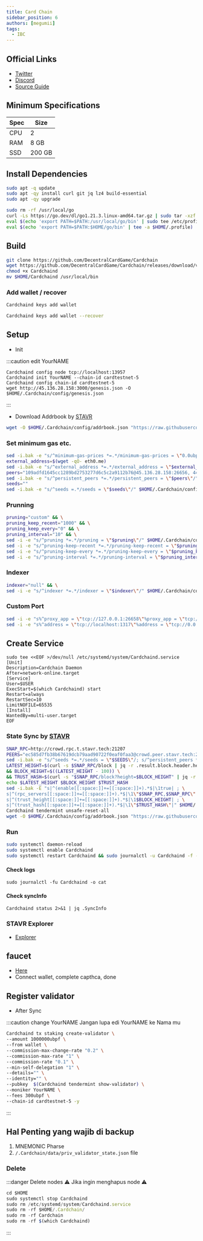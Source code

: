 ```yaml
---
title: Card Chain
sidebar_position: 6
authors: [megumii]
tags:
  - IBC
---
```



## Official Links

- [Twitter](https://twitter.com/CrowdControlNet)
- [Discord](https://discord.gg/59PBBtXWGW)
- [Source Guide](https://github.com/obajay)

## Minimum Specifications

| Spec | Size |
|----------|----------|
| CPU | 2 |
| RAM | 8 GB |
| SSD | 200 GB |

## Install Dependencies

```bash
sudo apt -q update
sudo apt -qy install curl git jq lz4 build-essential
sudo apt -qy upgrade
```

```bash
sudo rm -rf /usr/local/go
curl -Ls https://go.dev/dl/go1.21.3.linux-amd64.tar.gz | sudo tar -xzf - -C /usr/local
eval $(echo 'export PATH=$PATH:/usr/local/go/bin' | sudo tee /etc/profile.d/golang.sh)
eval $(echo 'export PATH=$PATH:$HOME/go/bin' | tee -a $HOME/.profile)
```

## Build

```bash
git clone https://github.com/DecentralCardGame/Cardchain
wget https://github.com/DecentralCardGame/Cardchain/releases/download/v0.10.0/Cardchaind
chmod +x Cardchaind
mv $HOME/Cardchaind /usr/local/bin
```

### Add wallet / recover 

<Tabs>
<TabItem value="New Wallet">

```bash
Cardchaind keys add wallet
```

</TabItem>
<TabItem value="Recover Wallet">

```bash
Cardchaind keys add wallet --recover
```

</TabItem>
</Tabs>


## Setup

- Init

:::caution edit YourNAME

```
Cardchaind config node tcp://localhost:13957
Cardchaind init YourNAME --chain-id cardtestnet-5
Cardchaind config chain-id cardtestnet-5
wget http://45.136.28.158:3000/genesis.json -O $HOME/.Cardchain/config/genesis.json
```

:::

- Download Addrbook by [STAVR](https://github.com/obajay)

```bash
wget -O $HOME/.Cardchain/config/addrbook.json "https://raw.githubusercontent.com/obajay/nodes-Guides/main/Projects/Crowd_Control/addrbook.json"
```

### Set minimum gas etc.

```bash
sed -i.bak -e "s/^minimum-gas-prices *=.*/minimum-gas-prices = \"0.0ubpf\"/;" ~/.Cardchain/config/app.toml
external_address=$(wget -qO- eth0.me)
sed -i.bak -e "s/^external_address *=.*/external_address = \"$external_address:26656\"/" $HOME/.Cardchain/config/config.toml
peers="109adfd1645cc1289bd2753277d6c5c2a9112b76@45.136.28.158:26656, 447a7af037dc85213d98ef3f4dc07d05191f52e7@202.61.225.157:26656"
sed -i.bak -e "s/^persistent_peers *=.*/persistent_peers = \"$peers\"/" $HOME/.Cardchain/config/config.toml
seeds=""
sed -i.bak -e "s/^seeds =.*/seeds = \"$seeds\"/" $HOME/.Cardchain/config/config.toml
```

### Prunning

```bash
pruning="custom" && \
pruning_keep_recent="1000" && \
pruning_keep_every="0" && \
pruning_interval="10" && \
sed -i -e "s/^pruning *=.*/pruning = \"$pruning\"/" $HOME/.Cardchain/config/app.toml && \
sed -i -e "s/^pruning-keep-recent *=.*/pruning-keep-recent = \"$pruning_keep_recent\"/" $HOME/.Cardchain/config/app.toml && \
sed -i -e "s/^pruning-keep-every *=.*/pruning-keep-every = \"$pruning_keep_every\"/" $HOME/.Cardchain/config/app.toml && \
sed -i -e "s/^pruning-interval *=.*/pruning-interval = \"$pruning_interval\"/" $HOME/.Cardchain/config/app.toml
```

### Indexer

```bash
indexer="null" && \
sed -i -e "s/^indexer *=.*/indexer = \"$indexer\"/" $HOME/.Cardchain/config/config.toml
```

### Custom Port 

```bash
sed -i -e "s%^proxy_app = \"tcp://127.0.0.1:26658\"%proxy_app = \"tcp://127.0.0.1:13958\"%; s%^laddr = \"tcp://127.0.0.1:26657\"%laddr = \"tcp://127.0.0.1:13957\"%; s%^pprof_laddr = \"localhost:6060\"%pprof_laddr = \"localhost:13960\"%; s%^laddr = \"tcp://0.0.0.0:26656\"%laddr = \"tcp://0.0.0.0:13956\"%; s%^prometheus_listen_addr = \":26660\"%prometheus_listen_addr = \":13966\"%" $HOME/.Cardchain/config/config.toml
sed -i -e "s%^address = \"tcp://localhost:1317\"%address = \"tcp://0.0.0.0:13917\"%; s%^address = \":8080\"%address = \":13980\"%; s%^address = \"localhost:9090\"%address = \"0.0.0.0:13990\"%; s%^address = \"localhost:9091\"%address = \"0.0.0.0:13991\"%; s%:8545%:13945%; s%:8546%:13946%; s%:6065%:13965%" $HOME/.Cardchain/config/app.toml
```

## Create Service

```
sudo tee <<EOF >/dev/null /etc/systemd/system/Cardchaind.service
[Unit]
Description=Cardchain Daemon
After=network-online.target
[Service]
User=$USER
ExecStart=$(which Cardchaind) start
Restart=always
RestartSec=10
LimitNOFILE=65535
[Install]
WantedBy=multi-user.target
EOF
```
### State Sync by [STAVR](https://github.com/obajay/nodes-Guides/tree/main/Projects/Crowd_Control#statesync)

```bash
SNAP_RPC=http://crowd.rpc.t.stavr.tech:21207
PEERS="ec585d7fb38b67619dcb79aad90722f0eaf0faa3@crowd.peer.stavr.tech:21206"
sed -i.bak -e "s/^seeds *=.*/seeds = \"$SEEDS\"/; s/^persistent_peers *=.*/persistent_peers = \"$PEERS\"/" $HOME/.Cardchain/config/config.toml
LATEST_HEIGHT=$(curl -s $SNAP_RPC/block | jq -r .result.block.header.height) \
&& BLOCK_HEIGHT=$((LATEST_HEIGHT - 100)) \
&& TRUST_HASH=$(curl -s "$SNAP_RPC/block?height=$BLOCK_HEIGHT" | jq -r .result.block_id.hash); \
echo $LATEST_HEIGHT $BLOCK_HEIGHT $TRUST_HASH
sed -i.bak -E "s|^(enable[[:space:]]+=[[:space:]]+).*$|\1true| ; \
s|^(rpc_servers[[:space:]]+=[[:space:]]+).*$|\1\"$SNAP_RPC,$SNAP_RPC\"| ; \
s|^(trust_height[[:space:]]+=[[:space:]]+).*$|\1$BLOCK_HEIGHT| ; \
s|^(trust_hash[[:space:]]+=[[:space:]]+).*$|\1\"$TRUST_HASH\"|" $HOME/.Cardchain/config/config.toml; \
Cardchaind tendermint unsafe-reset-all
wget -O $HOME/.Cardchain/config/addrbook.json "https://raw.githubusercontent.com/obajay/nodes-Guides/main/Projects/Crowd_Control/addrbook.json"
```

### Run

```bash
sudo systemctl daemon-reload
sudo systemctl enable Cardchaind
sudo systemctl restart Cardchaind && sudo journalctl -u Cardchaind -f -o cat
```

#### Check logs

```
sudo journalctl -fu Cardchaind -o cat
```

#### Check syncInfo

```
Cardchaind status 2>&1 | jq .SyncInfo
```

### STAVR Explorer

- [Explorer](https://explorer.stavr.tech/CARDCHAIN)

## faucet

- [Here](https://crowdcontrol.network/)
- Connect wallet, complete capthca, done

## Register validator

- After Sync

:::caution change YourNAME
Jangan lupa edi YourNAME ke Nama mu

```bash
Cardchaind tx staking create-validator \
--amount 1000000ubpf \
--from wallet \
--commission-max-change-rate "0.2" \
--commission-max-rate "1" \
--commission-rate "0.1" \
--min-self-delegation "1" \
--details="" \
--identity="" \
--pubkey  $(Cardchaind tendermint show-validator) \
--moniker YourNAME \
--fees 300ubpf \
--chain-id cardtestnet-5 -y
```
:::

## Hal Penting yang wajib di backup

1. MNEMONIC Pharse
2. `/.Cardchain/data/priv_validator_state.json` file

### Delete

:::danger Delete nodes
⚠️ Jika ingin menghapus node ⚠️
```js
cd $HOME
sudo systemctl stop Cardchaind
sudo rm /etc/systemd/system/Cardchaind.service
sudo rm -rf $HOME/.Cardchain/
sudo rm -rf Cardchain
sudo rm -rf $(which Cardchaind)
```
:::